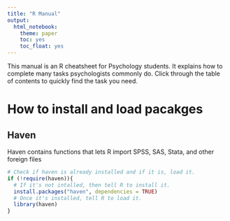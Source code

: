 ```yaml
---
title: "R Manual"
output: 
  html_notebook:
    theme: paper
    toc: yes
    toc_float: yes
---
```

This manual is an R cheatsheet for Psychology students. 
It explains how to complete many tasks psychologists commonly do.
Click through the table of contents to quickly find the task you need.

# How to install and load pacakges {.tabset}

## Haven
Haven contains functions that lets R import SPSS, SAS, Stata, and other foreign files
```r
# Check if haven is already installed and if it is, load it.
if (!require(haven)){
  # If it's not intalled, then tell R to install it.
  install.packages("haven", dependencies = TRUE)
  # Once it's installed, tell R to load it.
  library(haven)
}
```

